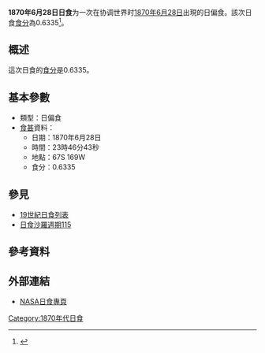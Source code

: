 {{Infobox Solar eclipse
| Year        = 1870
| Month       = 6
| Day         = 28
| Type        = 日偏食
| Image       = SE1870Jun28P.gif
| Image size  = 200px
| Image intro = 1870年6月28日日偏食路徑圖
  <!--   日食資料   -->
| Gamma       = -1.1949
| Mag         = 0.6335
| Saros       = [[日食沙羅週期115|115]]
| Saros total = 
| Saros seq   = 
  <!--     食甚     -->
| Duration    = 
| Location    = 
| Coords      = 
| Width       = 
  <!--   開始時間   -->
| Partial     = 
| Start type  = 
| Centre      = 
| Greatest    = 23:46:43
  <!--     倒數     -->
| hour        = 23
| minute      = 46
| second      = 43
| Duration_s  = 
}}
'''1870年6月28日日食'''为一次在协调世界时[[1870年|1870年]][[6月28日|6月28日]]出現的日偏食。該次日食[[食分|食分]]為0.6335<ref name="nasa_catalog_list">{{cite web |url=http://eclipse.gsfc.nasa.gov/SEcat5/SE1801-1900.html |title=Catalog of Solar Eclipses: 1801 to 1900 |language=en |publisher=[[NASA|NASA]] |accessdate=2009-07-26 |archiveurl=https://web.archive.org/web/20150112204733/http://eclipse.gsfc.nasa.gov/SEcat5/SE1801-1900.html |archivedate=2015-01-12 |deadurl=no }}</ref>。

== 概述 ==
這次日食的[[食分|食分]]是0.6335。

== 基本參數 ==
{{NoteUTC}}
* 類型：日偏食
*[[食甚|食甚]]資料：
** 日期：1870年6月28日
** 時間：23時46分43秒 
** 地點：67S 169W
** 食分：0.6335

== 參見 ==
{{日食主題}}
* [[19世紀日食列表|19世紀日食列表]]
* [[日食沙羅週期115|日食沙羅週期115]]

== 參考資料 ==
{{reflist}}

== 外部連結 ==
* [http://eclipse.gsfc.nasa.gov/solar.html NASA日食專頁]{{Wayback|url=http://eclipse.gsfc.nasa.gov/solar.html |date=20190108200537 }}{{en icon}}

{{日食}}

[[Category:1870年代日食|Category:1870年代日食]]


{{Eclipse-stub}}